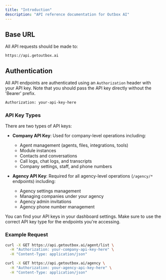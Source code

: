 ```yaml
---
title: "Introduction"
description: "API reference documentation for Outbox AI"
---
```


## Base URL

All API requests should be made to:

```
https://api.getoutbox.ai
```

## Authentication

All API endpoints are authenticated using an `Authorization` header with your API key. Note that you should pass the API key directly without the 'Bearer' prefix.

```bash
Authorization: your-api-key-here
```

### API Key Types

There are two types of API keys:

- **Company API Key**: Used for company-level operations including:

  - Agent management (agents, files, integrations, tools)
  - Module instances
  - Contacts and conversations
  - Call logs, chat logs, and transcripts
  - Company settings, staff, and phone numbers

- **Agency API Key**: Required for all agency-level operations (`/agency/*` endpoints) including:
  - Agency settings management
  - Managing companies under your agency
  - Agency admin invitations
  - Agency phone number management

You can find your API keys in your dashboard settings. Make sure to use the correct API key type for the endpoints you're accessing.

### Example Request

```bash
curl -X GET https://api.getoutbox.ai/agent/list \
  -H "Authorization: your-company-api-key-here" \
  -H "Content-Type: application/json"
```

```bash
curl -X GET https://api.getoutbox.ai/agency \
  -H "Authorization: your-agency-api-key-here" \
  -H "Content-Type: application/json"
```

